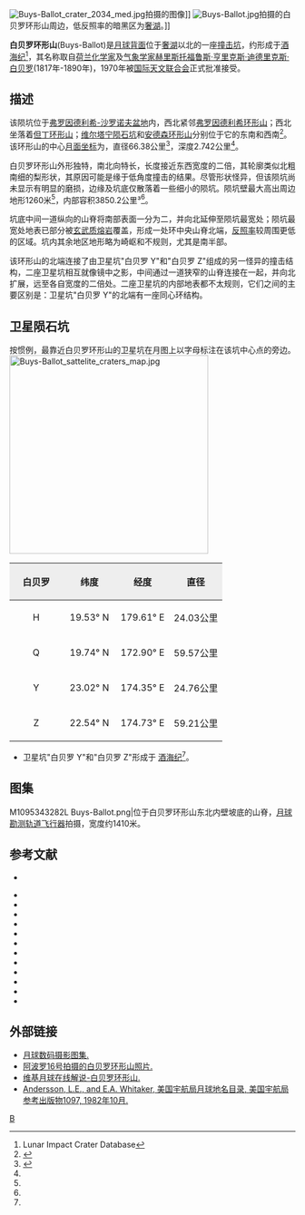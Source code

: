 {{lunar crater data|
image=Buys-Ballot crater.jpg|240px|
caption=[[月球勘测轨道飞行器|月球勘测轨道飞行器]]拍摄的图像|
 latitude=20.86|
 N_or_S=N|
 longitude=174.82|
 E_or_W=E|
 diameter=66.38公里|
 depth=2.742公里|
 colong=186|
 eponym=[[赫里斯托福鲁斯·亨里克斯·迪德里克斯·白贝罗|赫·亨·迪·白贝罗]]}}
[[Image:Buys-Ballot_crater_2034_med.jpg|thumb]]拍摄的图像]]
[[Image:Buys-Ballot.jpg|thumb]]拍摄的白贝罗环形山周边，低反照率的暗黑区为[[奢湖|奢湖]]。]]

'''白贝罗环形山'''(Buys-Ballot)是[[月球背面|月球背面]]位于[[奢湖|奢湖]]以北的一座[[撞击坑|撞击坑]]，约形成于[[酒海纪|酒海纪]]<ref name=LICD>Lunar Impact Crater Database</ref>，其名称取自[[荷兰|荷兰]][[化学家|化学家]]及[[气象学|气象学家]][[赫里斯托福鲁斯·亨里克斯·迪德里克斯·白贝罗|赫里斯托福鲁斯·亨里克斯·迪德里克斯·白贝罗]](1817年-1890年)，1970年被[[国际天文联合会|国际天文联合会]]正式批准接受。

==描述==
该陨坑位于[[弗罗因德利希-沙罗诺夫盆地|弗罗因德利希-沙罗诺夫盆地]]内，西北紧邻[[弗罗因德利希环形山|弗罗因德利希环形山]]；西北坐落着[[但丁环形山|但丁环形山]]；[[维尔塔宁陨石坑|维尔塔宁陨石坑]]和[[安德森环形山|安德森环形山]]分别位于它的东南和西南<ref>{{Cite web |url=http://planetarynames.wr.usgs.gov/images/Lunar/lac_50_lo.pdf |title=Carter Buys-Ballot on LAC-50 map. |access-date=2016-06-27 |archive-date=2012-05-05 |archive-url=https://www.webcitation.org/67RRkIoox?url=http://planetarynames.wr.usgs.gov/images/Lunar/lac_50_lo.pdf |dead-url=no }}</ref>。该环形山的中心[[月面坐标|月面坐标]]为{{Coord|20.86|N|174.82|E|globe:Moon|nogoogle=1|noosm=1}}，直径66.38公里<ref name="IAU">{{Cite web |url=http://planetarynames.wr.usgs.gov/Feature/939 |title=Directory of the International Astronomical Union |access-date=2016-06-27 |archive-date=2020-11-27 |archive-url=https://web.archive.org/web/20201127012452/https://planetarynames.wr.usgs.gov/Feature/939 |dead-url=no }}</ref>，深度2.742公里<ref name="LICD"/>。

白贝罗环形山外形独特，南北向特长，长度接近东西宽度的二倍，其轮廓类似北粗南细的梨形状，其原因可能是缘于低角度撞击的结果。尽管形状怪异，但该陨坑尚未显示有明显的磨损，边缘及坑底仅散落着一些细小的陨坑。陨坑壁最大高出周边地形1260米<ref name="LICD"/>，内部容积3850.2公里³<ref name="LICD"/>。

坑底中间一道纵向的山脊将南部表面一分为二，并向北延伸至陨坑最宽处；陨坑最宽处地表已部分被[[玄武岩|玄武质]][[熔岩|熔岩]]覆盖，形成一处环中央山脊北端，[[反照率|反照率]]较周围更低的区域。坑内其余地区地形略为崎岖和不规则，尤其是南半部。

该环形山的北端连接了由卫星坑"白贝罗 Y"和"白贝罗 Z"组成的另一怪异的撞击结构，二座卫星坑相互就像镜中之影，中间通过一道狭窄的山脊连接在一起，并向北扩展，远至各自宽度的二倍处。二座卫星坑的内部地表都不太规则，它们之间的主要区别是：卫星坑"白贝罗 Y"的北端有一座同心环结构。

==卫星陨石坑==
按惯例，最靠近白贝罗环形山的卫星坑在月图上以字母标注在该坑中心点的旁边。
[[Image:Buys-Ballot_sattelite_craters_map.jpg|350px]]

{| class="wikitable"
!width="25%" style="background:#eeeeee;" |白贝罗
!width="25%" style="background:#eeeeee;" |纬度
!width="25%" style="background:#eeeeee;" |经度
!width="25%" style="background:#eeeeee;" |直径
|-
|align="center"|H
|align="center"|19.53° N
|align="center"|179.61° E
|align="center"|24.03公里
|-
|align="center"|Q
|align="center"|19.74° N
|align="center"|172.90° E
|align="center"|59.57公里
|-
|align="center"|Y
|align="center"|23.02° N
|align="center"|174.35° E
|align="center"|24.76公里
|-
|align="center"|Z
|align="center"|22.54° N
|align="center"|174.73° E
|align="center"|59.21公里
|}{{clear}}
* 卫星坑"白贝罗 Y"和"白贝罗 Z"形成于 [[酒海纪|酒海纪]]<ref name="LICD"/>。

== 图集 ==
<gallery>
M1095343282L Buys-Ballot.png|位于白贝罗环形山东北内壁坡底的山脊，[[月球勘测轨道飞行器|月球勘测轨道飞行器]]拍摄，宽度约1410米。
</gallery>
==参考文献==
{{reflist}}
* {{cite web | last = Wood | first = Chuck | date = 2006-09-04 | url = http://www.lpod.org/?m=20060904 | title = Another Schiller | publisher = Lunar Photo of the Day | accessdate = 2006-09-15 | archive-date = 2007-09-27 | archive-url = https://web.archive.org/web/20070927004613/http://www.lpod.org/?m=20060904 | dead-url = no }}
{{refbegin}}
* {{cite book
  | last1 = Andersson
  | first1 = L. E.
  | last2 = Whitaker
  | first2 = E. A.
  | authorlink2 = Ewen Whitaker
  | date = 1982
  | title = [[NASA|NASA]] Catalogue of Lunar Nomenclature
  | publisher = NASA RP-1097
  | ref = harv
  }}
* {{cite web
  | last = Blue
  | first = Jennifer
  | date = July 25, 2007
  | title = Gazetteer of Planetary Nomenclature
  | publisher = [[United_States_Geological_Survey|USGS]]
  | url = http://planetarynames.wr.usgs.gov/
  | accessdate = 2007-08-05
  | ref = harv
  | archive-date = 2012-04-08
  | archive-url = https://www.webcitation.org/66mXDr4G9?url=http://planetarynames.wr.usgs.gov/
  | dead-url = no
  }}
* {{cite book
  | last1 = Bussey
  | first1 = B.
  | authorlink1 = Ben Bussey
  | last2 = Spudis
  | first2 = P.
  | authorlink2 = Paul Spudis
  | date = 2004
  | title = The Clementine Atlas of the Moon
  | publisher = Cambridge University Press
  | location = New York
  | isbn = 978-0-521-81528-4
  | ref = harv
  }}
* {{cite book
  | last1 = Cocks
  | first1 = Elijah E.
  | last2 = Cocks
  | first2 = Josiah C.
  | date = 1995
  | title = Who's Who on the Moon: A Biographical Dictionary of Lunar Nomenclature
  | url = https://archive.org/details/isbn_9780936389271
  | publisher = Tudor Publishers
  | isbn = 978-0-936389-27-1
  | ref = harv
  }}
* {{cite web
  | last = McDowell
  | first = Jonathan
  | date = July 15, 2007
  | url = http://host.planet4589.org/astro/lunar/
  | title = Lunar Nomenclature
  | publisher = Jonathan's Space Report
  | accessdate = 2007-10-24
  | ref = harv
  | archive-date = 2012-05-26
  | archive-url = https://www.webcitation.org/67wcYNfK3?url=http://host.planet4589.org/astro/lunar/
  | dead-url = no
  }}
* {{cite journal| last1 = Menzel| first1 = D. H.| last2 = Minnaert| first2 = M.| last3 = Levin| first3 = B.| last4 = Dollfus| first4 = A.| last5 = Bell| first5 = B.| title = Report on Lunar Nomenclature by the Working Group of Commission 17 of the IAU| doi = 10.1007/BF00171763| journal = Space Science Reviews| volume = 12| issue = 2| pages = 136–186| date = 1971| bibcode = 1971SSRv...12..136M| ref = harv}}
* {{cite book
  | first = Patrick
  | last = Moore
  | authorlink = Patrick Moore
  | date = 2001
  | title = On the Moon
  | url = https://archive.org/details/patrickmooreonmo00patr
  | publisher = Sterling Publishing Co.
  | isbn = 978-0-304-35469-6
  | ref = harv
  }}
* {{cite book
  | first = Fred W.
  | last = Price
  | date = 1988
  | title = The Moon Observer's Handbook
  | publisher = Cambridge University Press
  | isbn = 978-0-521-33500-3
  | ref = harv
  }}
* {{cite book
  | last = Rükl
  | first = Antonín
  | authorlink = Antonín Rükl
  | date = 1990
  | title = Atlas of the Moon
  | publisher = Kalmbach Books
  | isbn = 978-0-913135-17-4
  | ref = harv
  }}
* {{cite book
  | last = Webb
  | first = Rev. T. W.
  | authorlink = Thomas William Webb
  | date = 1962
  | title = Celestial Objects for Common Telescopes
  | url = https://archive.org/details/celestialobjects00webb
  | edition = 6th revised
  | publisher = Dover
  | isbn = 978-0-486-20917-3
  | ref = harv
  }}
* {{cite book
  | first = Ewen A.
  | last = Whitaker
  | authorlink = Ewen Whitaker
  | date = 1999
  | title = Mapping and Naming the Moon
  | publisher = Cambridge University Press
  | isbn = 978-0-521-62248-6
  | ref = harv
  }}
* {{cite book
  | first = Peter T.
  | last = Wlasuk
  | date = 2000
  | title = Observing the Moon
  | publisher = Springer
  | isbn = 978-1-85233-193-1
  | ref = harv
 }}
{{refend}}

==外部链接==
* [http://www.lpi.usra.edu/resources/lunar_orbiter/bin/srch_nam.shtml?Buys-Ballot%7C0 月球数码摄影图集.] {{Wayback|url=http://www.lpi.usra.edu/resources/lunar_orbiter/bin/srch_nam.shtml?Buys-Ballot%7C0 |date=20201127015020 }}
* [http://www.lpi.usra.edu/resources/apollo/search/feature/?feature=Buys-Ballot 阿波罗16号拍摄的白贝罗环形山照片.] {{Wayback|url=http://www.lpi.usra.edu/resources/apollo/search/feature/?feature=Buys-Ballot |date=20201127012922 }}
* [http://the-moon.wikispaces.com/Buys-Ballot 维基月球在线解说-白贝罗环形山.] {{Wayback|url=http://the-moon.wikispaces.com/Buys-Ballot |date=20100325080658 }}
* [http://planet4589.org/astro/lunar/RP-1097.pdf Andersson, L.E., and E.A. Whitaker, 美国宇航局月球地名目录, 美国宇航局参考出版物1097, 1982年10月.] {{Wayback|url=http://planet4589.org/astro/lunar/RP-1097.pdf |date=20141006125838 }}

[[Category:月球环形山|B]]
{{月球环形山 (A-B)}}